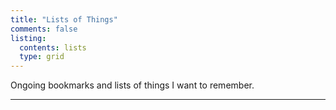 ```yaml
---
title: "Lists of Things"
comments: false
listing:
  contents: lists
  type: grid
---
```


Ongoing bookmarks and lists of things I want to remember.

***